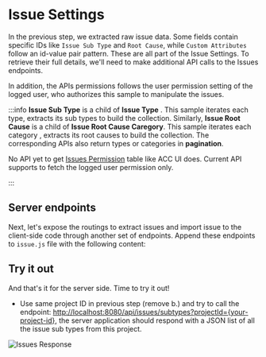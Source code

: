 


# Issue Settings

In the previous step, we extracted raw issue data. Some fields contain specific IDs like `Issue Sub Type` and `Root Cause`, 
while `Custom Attributes` follow an id-value pair pattern. These are all part of the Issue Settings. To retrieve their full details, we'll need to make additional API calls to the Issues endpoints.
 
In addition, the APIs permissions follows the user permission setting of the logged user, who authorizes this sample to manipulate the issues. 

<EnvTabs NodeJsVsCode={NodeJsVsCodeIssuesSettings} DotNetVsCode={DotNetIssuesSettings} DotNetVs2022={DotNetIssuesSettings} />


:::info
**Issue Sub Type** is a child of **Issue Type** . This sample iterates each type, 
extracts its sub types to build the collection. Similarly, **Issue Root Cause** is a child of **Issue Root Cause Caregory**. 
This sample iterates each category , extracts its root causes to build the collection. The corresponding APIs also return types or categories in **pagination**.

No API yet to get [Issues Permission](https://help.autodesk.com/view/BUILD/ENU/?guid=Issues_Permissions) table like ACC UI does. Current API supports to fetch the logged user permission only.

:::


## Server endpoints

Next, let's expose the routings to extract issues and import issue to the client-side code through another
set of endpoints. Append these endpoints to  `issue.js` file with the following content:
 

<EnvTabs NodeJsVsCode={NodeJsVsCodeEndpoints} DotNetVsCode={DotnetEndpoints} DotNetVs2022={DotnetEndpoints} />


## Try it out

And that's it for the server side. Time to try it out!

- Use same project ID in previous step (remove b.) and try to call the endpoint: 
[http://localhost:8080/api/issues/subtypes?projectId={your-project-id}](http://localhost:8080/api/issues/subtypes?projectId={your-project-id}), the server application should
respond with a JSON list of all the issue sub types from this project. 

![Issues Response](./_shared/issue-subtypes.webp)
